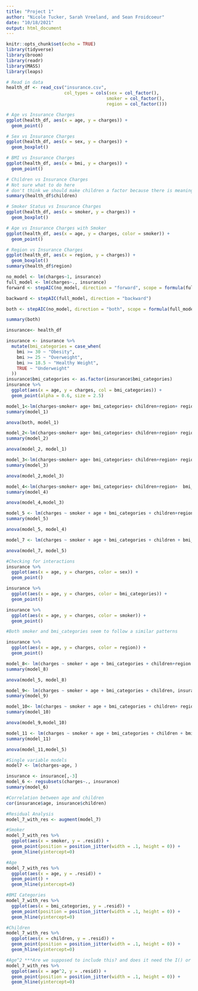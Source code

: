 ```yaml
---
title: "Project 1"
author: "Nicole Tucker, Sarah Vreeland, and Sean Froidcoeur"
date: "10/18/2021"
output: html_document
---
```


```r
knitr::opts_chunk$set(echo = TRUE)
library(tidyverse)
library(broom)
library(readr)
library(MASS)
library(leaps)
```

```r
# Read in data
health_df <- read_csv("insurance.csv",
                      col_types = cols(sex = col_factor(),
                                      smoker = col_factor(),
                                      region = col_factor()))

```

```r
# Age vs Insurance Charges
ggplot(health_df, aes(x = age, y = charges)) +
  geom_point()
```

```r
# Sex vs Insurance Charges
ggplot(health_df, aes(x = sex, y = charges)) +
  geom_boxplot()
```

```r
# BMI vs Insurance Charges
ggplot(health_df, aes(x = bmi, y = charges)) +
  geom_point()
```

```r
# Children vs Insurance Charges
# Not sure what to do here
# don't think we should make children a factor because there is meaning behind the numbers, but it graphs better as a factor
summary(health_df$children)
```

```r
# Smoker Status vs Insurance Charges
ggplot(health_df, aes(x = smoker, y = charges)) +
  geom_boxplot()
```

```r
# Age vs Insurance Charges with Smoker
ggplot(health_df, aes(x = age, y = charges, color = smoker)) +
  geom_point()
```


```r
# Region vs Insurance Charges
ggplot(health_df, aes(x = region, y = charges)) +
  geom_boxplot()
summary(health_df$region)
```

```r
no_model <- lm(charges~1, insurance)
full_model <- lm(charges~., insurance)
forward <- stepAIC(no_model, direction = "forward", scope = formula(full_model))
```

```r
backward <- stepAIC(full_model, direction = "backward")
```

```r
both <- stepAIC(no_model, direction = "both", scope = formula(full_model))
```

```r
summary(both)
```

```r
insurance<- health_df
```



```r
insurance <- insurance %>%
  mutate(bmi_categories = case_when(
    bmi >= 30 ~ "Obesity",
    bmi >= 25 ~ "Overweight",
    bmi >= 18.5 ~ "Healthy Weight",
    TRUE ~ "Underweight"
  ))
insurance$bmi_categories <- as.factor(insurance$bmi_categories)
insurance %>%
  ggplot(aes(x = age, y = charges, col = bmi_categories)) +
  geom_point(alpha = 0.6, size = 2.5)
```

```r
model_1<-lm(charges~smoker+ age+ bmi_categories+ children+region+ region:smoker+ age:bmi_categories, insurance)
summary(model_1)

```
```r
anova(both, model_1)
```

```r
model_2<-lm(charges~smoker+ age+ bmi_categories+ children+region+ region:smoker, insurance)
summary(model_2)

```
```r
anova(model_2, model_1)
```
```r
model_3<-lm(charges~smoker+ age+ bmi_categories+ children+region+ region:smoker+ bmi_categories:smoker, insurance)
summary(model_3)
```


```r
anova(model_2,model_3)
```



```r
model_4<-lm(charges~smoker+ age+ bmi_categories+ children+region+  bmi_categories:smoker, insurance)
summary(model_4)
```


```r
anova(model_4,model_3)
```

```r
model_5 <- lm(charges ~ smoker + age + bmi_categories + children+region + bmi_categories:smoker + I(age^2), insurance)
summary(model_5)
```

```r
anova(model_5, model_4)
```

```r
model_7 <- lm(charges ~ smoker + age + bmi_categories + children + bmi_categories:smoker + I(age^2), insurance)
```

```r
anova(model_7, model_5)
```




```r
#Checking for interactions
insurance %>%
  ggplot(aes(x = age, y = charges, color = sex)) +
  geom_point()

insurance %>%
  ggplot(aes(x = age, y = charges, color = bmi_categories)) +
  geom_point()

insurance %>%
  ggplot(aes(x = age, y = charges, color = smoker)) +
  geom_point()

#Both smoker and bmi_categories seem to follow a similar patterns

insurance %>%
  ggplot(aes(x = age, y = charges, color = region)) +
  geom_point()
```


```r
model_8<- lm(charges ~ smoker + age + bmi_categories + children+region +sex + bmi_categories:smoker + I(age^2), insurance)
summary(model_8)
```



```r
anova(model_5, model_8)
```
```r
model_9<- lm(charges ~ smoker + age + bmi_categories + children, insurance)
summary(model_9)
```
```r
model_10<- lm(charges ~ smoker + age + bmi_categories + children+ region, insurance)
summary(model_10)
```
```r
anova(model_9,model_10)
```
```r
model_11 <- lm(charges ~ smoker + age + bmi_categories + children + bmi_categories:smoker + I(age^2), insurance)
summary(model_11)
```
```r
anova(model_11,model_5)
```


```r
#Single variable models
model7 <- lm(charges~age, )
```

```r
insurance <- insurance[,-3]
model_6 <- regsubsets(charges~., insurance)
summary(model_6)
```

```r
#Correlation between age and children
cor(insurance$age, insurance$children)
```

```r
#Residual Analysis
model_7_with_res <- augment(model_7)

#Smoker
model_7_with_res %>%
  ggplot(aes(x = smoker, y = .resid)) +
  geom_point(position = position_jitter(width = .1, height = 0)) +
  geom_hline(yintercept=0)
```

```r
#Age
model_7_with_res %>%
  ggplot(aes(x = age, y = .resid)) +
  geom_point() +
  geom_hline(yintercept=0)
```

```r
#BMI Categories
model_7_with_res %>%
  ggplot(aes(x = bmi_categories, y = .resid)) +
  geom_point(position = position_jitter(width = .1, height = 0)) +
  geom_hline(yintercept=0)
```

```r
#Children
model_7_with_res %>%
  ggplot(aes(x = children, y = .resid)) +
  geom_point(position = position_jitter(width = .1, height = 0)) +
  geom_hline(yintercept=0)
```

```r
#Age^2 ***Are we supposed to include this? and does it need the I() or not??
model_7_with_res %>%
  ggplot(aes(x = age^2, y = .resid)) +
  geom_point(position = position_jitter(width = .1, height = 0)) +
  geom_hline(yintercept=0)
```




